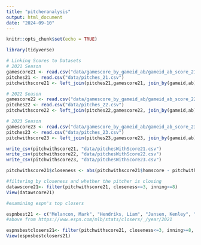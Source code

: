 ```yaml
---
title: "pitcheranalysis"
output: html_document
date: "2024-09-10"
---
```


```r
knitr::opts_chunk$set(echo = TRUE)
```

```r
library(tidyverse)

```

```r
# Linking Scores to Datasets
# 2021 Season
gamescore21 <- read.csv("data/gamescore_by_gameid_ab/gameid_ab_score_21.csv")
pitches21 <- read.csv("data/pitches_21.csv")
pitchwithscore21 <- left_join(pitches21,gamescore21, join_by(gameid,ab)) # joining score to pitches21

# 2022 Season
gamescore22 <- read.csv("data/gamescore_by_gameid_ab/gameid_ab_score_22.csv")
pitches22 <- read.csv("data/pitches_22.csv")
pitchwithscore22 <- left_join(pitches22,gamescore22, join_by(gameid,ab)) # joining score to pitches21

# 2023 Season
gamescore23 <- read.csv("data/gamescore_by_gameid_ab/gameid_ab_score_23.csv")
pitches23 <- read.csv("data/pitches_23.csv")
pitchwithscore23 <- left_join(pitches23,gamescore23, join_by(gameid,ab)) # joining score to pitches21

```

```r
write_csv(pitchwithscore21, "data/pitchesWithScore21.csv")
write_csv(pitchwithscore22, "data/pitchesWithScore22.csv")
write_csv(pitchwithscore23, "data/pitchesWithScore23.csv")
```

```r
pitchwithscore21$closeness <- abs(pitchwithscore21$homscore - pitchwithscore21$visscore)

#filtering by closeness and whether the pitcher is closing
datawscore21<- filter(pitchwithscore21, closeness<=3, inning>=8)
View(datawscore21)

#examining espn's top closers

espnbest21 <- c("Melancon, Mark", "Hendriks, Liam", "Jansen, Kenley", "Smith, Will", "Iglesias, Raisel", "Hader, Josh", "Diaz, Edwin", "McGee, Jake", "Chapman, Aroldis", "Reyes, Alex", "Pressly, Ryan", "Clase, Emmanuel", "Barnes, Matt", "Romano, Jordan", "Kimbrel, Craig", "Trivino, Lou", "Hand, Brad", "Bard, Daniel", "Soto, Gregory","Colome, Alex", "Barlow, Scott", "Kennedy, Ian", "Floro, Dylan", "Steckenrider, Drew", "Rodriguez, Richard", "Castillo, Diego", "Neris, Hector", "Sulser, Cole", "Hembree, Heath", "Soria, Joakim")
#above from https://www.espn.com/mlb/stats/closers/_/year/2021

espnsbestclosers21<- filter(pitchwithscore21, closeness<=3, inning>=8, pitcher==espnbest21)
View(espnsbestclosers21)
```
